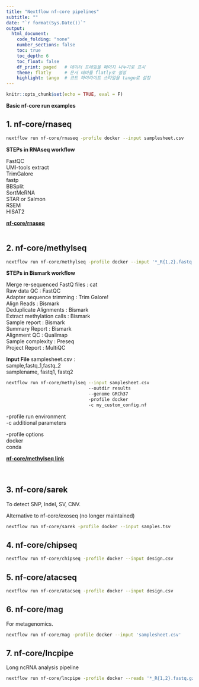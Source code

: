 ```yaml
---
title: "Nextflow nf-core pipelines"
subtitle: ""
date: "`r format(Sys.Date())`"
output:
  html_document:
    code_folding: "none"
    number_sections: false
    toc: true
    toc_depth: 6
    toc_float: false
    df_print: paged   # 데이터 프레임을 페이지 나누기로 표시
    theme: flatly     # 문서 테마를 flatly로 설정
    highlight: tango  # 코드 하이라이트 스타일을 tango로 설정
---
```

```r
knitr::opts_chunk$set(echo = TRUE, eval = F)
```

<!-- nf-core 프로젝트는 여러 생물정보학 파이프라인을 제공하며, 각각의 파이프라인은 특정 연구 목적에 최적화되어 있습니다. 여기에 다른 몇 가지 nf-core 파이프라인의 기본 실행 명령 예시를 소개합니다: -->
**Basic nf-core run examples** 

## 1. nf-core/rnaseq

<!-- RNA 시퀀싱 데이터 분석을 위한 파이프라인으로, 품질 검사, 정렬, 유전자 및 전사 단위 발현 분석, 변이 탐지 등을 자동화합니다. -->

```bash
nextflow run nf-core/rnaseq -profile docker --input samplesheet.csv
```

**STEPs in RNAseq workflow**

FastQC<br>
UMI-tools extract<br>
TrimGalore <br>
fastp <br>
BBSplit <br>
SortMeRNA <br>
STAR or Salmon <br>
RSEM <br>
HISAT2 <br>


[**nf-core/rnaseq**](https://nf-co.re/rnaseq/3.17.0/docs/usage/)<br><br>

## 2. nf-core/methylseq

<!-- DNA 메틸레이션 데이터를 처리하고 분석하는 파이프라인으로, Bismark 또는 bwa-meth를 사용하여 처리합니다. -->

```bash
nextflow run nf-core/methylseq -profile docker --input '*_R{1,2}.fastq.gz'
```

**STEPs in Bismark workflow**

Merge re-sequenced FastQ files : cat <br>
Raw data QC : FastQC <br>
Adapter sequence trimming : Trim Galore! <br>
Align Reads : Bismark <br>
Deduplicate Alignments : Bismark <br>
Extract methylation calls : Bismark <br>
Sample report : Bismark <br>
Summary Report : Bismark <br>
Alignment QC : Qualimap <br>
Sample complexity	: Preseq <br>
Project Report : MultiQC <br>

**Input File**
samplesheet.csv : <br>
sample,fastq_1,fastq_2 <br>
samplename, fastq1, fastq2 <br>


```bash
nextflow run nf-core/methylseq --input samplesheet.csv 
                               --outdir results 
                               --genome GRCh37 
                               -profile docker 
                               -c my_custom_config.nf
```

-profile run environment  
-c additional parameters 

-profile options  
docker  
conda  

[**nf-core/methylseq link**](https://nf-co.re/methylseq/2.6.0/docs/usage/)<br>
<br><br>

## 3. nf-core/sarek

To detect SNP, Indel, SV, CNV.  

Alternative to nf-core/exoseq (no longer maintained)   
<!-- 암 유전체 분석을 위한 파이프라인으로, 정상 및 종양 샘플에서의 SNP, 인델, SV, 그리고 CNV를 찾아냅니다. -->

```bash
nextflow run nf-core/sarek -profile docker --input samples.tsv
```

## 4. nf-core/chipseq

<!-- ChIP-Seq 데이터를 분석하는 파이프라인으로, 피크 콜링, 품질 관리 및 데이터 시각화를 포함합니다. -->

```bash
nextflow run nf-core/chipseq -profile docker --input design.csv
```

## 5. nf-core/atacseq

<!-- ATAC-seq 데이터를 분석하며, 피크 콜링, 품질 관리, 주석 및 유전자 조절 요소의 시각화를 처리합니다. -->

```bash
nextflow run nf-core/atacseq -profile docker --input design.csv
```


## 6. nf-core/mag

For metagenomics.
<!-- 미생물 군집 메타게노믹스 데이터에서 메타게노믹 및 메타트랜스크립토믹 어셈블리를 수행합니다. -->

```bash
nextflow run nf-core/mag -profile docker --input 'samplesheet.csv'
```

## 7. nf-core/lncpipe

Long ncRNA analysis pipeline
<!-- 장 ncRNA 분석 파이프라인으로, RNA-seq 데이터에서 lncRNA를 식별하고 분석합니다. -->

```bash
nextflow run nf-core/lncpipe -profile docker --reads '*_R{1,2}.fastq.gz' --genome GRCh38
```

<br><br>